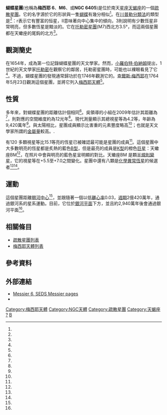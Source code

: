 {{short description|在天蠍座的疏散星團}}
{{distinguish|蝴蝶簇化合物}}
{{Infobox open cluster
 | name      =蝴蝶星團
 | image     = [[File:m6a.jpg|300px]]
 | epoch     = J2000.0
 | class     = II,3,m
 | constellation  = [[天蝎座|天蝎座]]
 | ra        = {{RA|17|40.1}}<ref name=Wu2009/>
 | dec       = {{Dec|−32|13}}<ref name=Wu2009/>
 | dist_ly   = {{Convert|0.487|kpc|kly|order=flip|abbr=on|lk=on}}<ref name=Wu2009/>
 | appmag_v  = 4.2<ref name=Frommert2007/>
 | size_v    = {{Val|25|u=arcminute}}<ref name=Frommert2007/>
 | mass_msol = 
 | radius_ly = 6<ref name=trig/> light-years
 | age       = 94.2<ref name=Wu2009/> Myr
 | notes     = 
 | names     = Messier 6、[[NGC天體|NGC]] 6405、[[科林德目錄|Cr]] 341, [[梅洛特目錄|Mel]] 178、Lund 769、OCL 1030<ref name=simbad/>、ESO 455-SC030
}}

'''蝴蝶星團'''(也稱為'''梅西耶 6'''、'''M6'''、或'''NGC 6405''')是位於南天[[星座|星座]][[天蝎座|天蝎座]]的一個[[疏散星團|疏散星團]]。它的名字源於它的形狀與一隻[[蝴蝶|蝴蝶]]有幾分相似<ref name=Adam2018/>。在[[疏散星團#型態和分類|川普勒分類法]]的類型是{{nowrap|II 3 r}}<ref name=Paunzen2006/>：r表示它有豐富的恒星，II意味著向中心集中的傾向，3則說明有少數恆星非常明亮，但多數恆星是黯淡的。它在[[托勒密星團|托勒密星團]](M7)西北方3.5°，而這兩個星團都在天蠍座的尾鈎的北方<ref name=Burnham1705/>。

== 觀測簡史 ==
在1654年，{{link-en|喬瓦尼·巴蒂斯塔·霍迪耶納| Giovanni Battista Hodierna}}成為第一位記錄蝴蝶星團的天文學家。然而，[[小羅伯特·伯納姆|小羅伯特·伯納姆]]提出，1世紀的天文學家[[托勒密|托勒密]]在觀察它的鄰居，托勒密星團時，可能也以裸眼看見了它<ref name=Burnham1705/>。不過，蝴蝶星團的發現通常歸功於在1746年觀測它的{{link-en|讓-飛利浦-洛伊斯-德赫|Jean-Philippe Loys de Cheseaux}}。[[查爾斯·梅西耶|查爾斯·梅西耶]]在1764年5月23日觀測這個星團，並將它列入[[梅西耶天體|梅西耶天體]]<ref name=Adam2018/>。

== 性質 ==
多年來，對蝴蝶星團的距離估計個相同<ref name=Kılıçoğlu2016/>。吳領導的小組在2009年估計其距離為{{Convert|0.487|kpc|ly|order=flip|abbr=off|lk=on|disp=out}}<ref name=Wu2009/>，則對應的空間維度約為12光年<ref name=trig/>。現代測量顯示其總視星等為4.2等，年齡為9,420萬年<ref name=Wu2009/>。與太陽相比，星團成員顯示比害重的元素豐度略高<ref name=Netopil2016/>；也就是天文學家所謂的[[金屬量|金屬量]]較高。.

有120 多顆視星等比15.1等亮的恆星已被確認最可能是星團的成員<ref name=Kılıçoğlu2016/>。這個星團中大多數明亮的恆星都是炙熱的藍色[[恆星光譜#B型|B型]]，但是最亮的成員是[[恆星光譜#K型|K型]]的橙色[[巨星|巨星]]：天蠍座BM<ref name=Eggen1973/>，在照片中會與明亮的藍色星呈明顯的對比。天蠍座BM 是顆[[半規則變星|半規則變星]]，它的視星等在+5.5至+7.0之間變化。星團中還有八顆是[[特殊恆星|化學異常恆星]]的候選者<ref name=Paunzen2006/><ref name=Kılıçoğlu2016/>。

== 運動 ==
這個星團距離[[銀心|銀河中心]]{{Convert|7.54|±|0.04|kpc|kly|order=flip|abbr=on|lk=off}}<ref name=Netopil2016/>，並跟隨著一個以低[[軌道離心率|離心率]]0.03，[[軌道週期|週期]]2億420萬年，通過銀河系的星系運動。目前，它位於[[銀河平面|銀河平面]]下方{{Convert|7|pc|ly|order=flip|lk=off|abbr=on}}，並且約2,940萬年後會通過銀河平面<ref name=Wu2009/>。

== 相關條目 ==
* [[疏散星團列表|疏散星團列表]]
* [[梅西耶天體列表|梅西耶天體列表]]

== 參考資料 ==
{{reflist|refs=

<ref name=trig>From [[trigonometry|trigonometry]]: radius = distance × sin( diameter_angle / 2 ) = 1,590 × sin( 25′/2 ) = 6 ly.</ref>

<ref name=simbad>{{cite simbad | title=NGC 6405 | access-date=2018-12-08 }}</ref>

<ref name=Frommert2007>{{citation
 | first1=Hartmut | last1=Frommert
 | first2=Christine | last2=Kronberg
 | title=Messier 6 | work=SEDS Messier pages
 | publisher=Students for the Exploration and Development of Space (SEDS)
 | date=August 21, 2007
 | url=http://www.messier.seds.org/m/m006.html
 | access-date=2018-12-07 | postscript=. }}</ref>

<ref name=Eggen1973>{{citation
 | title=Some variables of spectral type K
 | last1=Eggen | first1=O. J. | postscript=.
 | journal=Publications of the Astronomical Society of the Pacific
 | volume=85 | page=42 | date=February 1973
 | doi=10.1086/129403 | bibcode=1973PASP...85...42E }}</ref>

<ref name=Adam2018>{{citation
 | title=Imaging the Messier Objects Remotely from Your Laptop
 | series=The Patrick Moore Practical Astronomy Series
 | first1=Len | last1=Adam | publisher=Springer
 | year=2018 | isbn=978-3319653853 | page=73
 | url=https://books.google.com/books?id=7nNUDwAAQBAJ&pg=PA73 | bibcode=2018imor.book.....A
 }}</ref>

<ref name=Burnham1705>{{citation
 | title=Burnham's Celestial Handbook: An Observer's Guide to the Universe Beyond the Solar System
 | volume=3 | series=Dover books on astronomy and astrophysics
 | first1=Robert | last1=Burnham
 | publisher=Courier Corporation | postscript=.
 | year=1978 | isbn=978-0486236735 | page=1705
 | url=https://books.google.com/books?id=tBQoCSRdLAAC&pg=PA1705 }}</ref>

<ref name=Netopil2016>{{citation
 | title=On the metallicity of open clusters. III. Homogenised sample
 | last1=Netopil | first1=M. | last2=Paunzen | first2=E.
 | last3=Heiter | first3=U. | last4=Soubiran | first4=C.
 | journal=Astronomy & Astrophysics | display-authors=1
 | volume=585 | id=A150 | pages=17 | date=January 2016
 | doi=10.1051/0004-6361/201526370 | postscript=.
 | bibcode=2016A&A...585A.150N | arxiv=1511.08884 }}</ref>

<ref name=Wu2009>{{Citation | display-authors=1
 | last1=Wu | first1=Zhen-Yu | last2=Zhou | first2=Xu
 | last3=Ma | first3=Jun | last4=Du | first4=Cui-Hua
 | title=The orbits of open clusters in the Galaxy
 | journal=[[Monthly_Notices_of_the_Royal_Astronomical_Society|Monthly Notices of the Royal Astronomical Society]]
 | volume=399 | issue=4 | pages=2146–2164 | date=November 2009
 | arxiv=0909.3737 | bibcode=2009MNRAS.399.2146W
 | doi=10.1111/j.1365-2966.2009.15416.x | postscript=. }}</ref>

<ref name=Paunzen2006>{{citation
 | title=CCD photometric search for peculiar stars in open clusters. VII. Berkeley 11, Berkeley 94, Haffner 15, Lyngå 1, NGC 6031, NGC 6405, NGC 6834 and Ruprecht 130
 | last1=Paunzen | first1=E. | last2=Netopil | first2=M.
 | last3=Iliev | first3=I. Kh. | last4=Maitzen | first4=H. M.
 | last5=Claret | first5=A. | last6=Pintado | first6=O. I.
 | journal=Astronomy and Astrophysics | display-authors=1
 | volume=454 | issue=1 | date=July 2006 | pages=171–178
 | doi=10.1051/0004-6361:20054628 | postscript=.
 | bibcode=2006A&A...454..171P | arxiv=astro-ph/0602567 }}</ref>

<ref name=Kılıçoğlu2016>{{citation
 | title=Chemical Composition of Intermediate-mass Star Members of the M6 (NGC 6405) Open Cluster
 | last1=Kılıçoğlu | first1=T. | last2=Monier | first2=R.
 | last3=Richer | first3=J. | last4=Fossati | first4=L.
 | last5=Albayrak | first5=B. | display-authors=1
 | journal=The Astronomical Journal
 | volume=151 | issue=3 | id=49 | pages=30 | date=March 2016
 | doi=10.3847/0004-6256/151/3/49 | postscript=.
 | bibcode=2016AJ....151...49K | arxiv=1510.05385 }}</ref>

}}

== 外部連結 ==
{{Commons|Messier 6}}
* [http://messier.seds.org/m/m006.html Messier 6, SEDS Messier pages]
* {{WikiSky|NGC 6405|name=The Butterfly Cluster}}

{{梅西耶天体}}
{{Ngc65}}
{{Sky|17|40.1|00|-|32|13|00|1600}}

[[Category:梅西耶天體|Category:梅西耶天體]]
[[Category:NGC天體|Category:NGC天體]]
[[Category:疏散星團|Category:疏散星團]]
[[Category:天蝎座|Category:天蝎座]]
[[Category:_1654年發現的天體|?]]
[[Category:獵戶臂|B]]